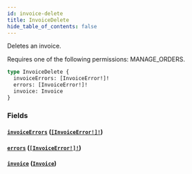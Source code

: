 ```yaml
---
id: invoice-delete
title: InvoiceDelete
hide_table_of_contents: false
---
```


Deletes an invoice.

Requires one of the following permissions: MANAGE_ORDERS.

```graphql
type InvoiceDelete {
  invoiceErrors: [InvoiceError!]!
  errors: [InvoiceError!]!
  invoice: Invoice
}
```

### Fields

#### [`invoiceErrors`](#) ([`[InvoiceError!]!`](../../../developer/api-reference/objects/invoice-error))

#### [`errors`](#) ([`[InvoiceError!]!`](../../../developer/api-reference/objects/invoice-error))

#### [`invoice`](#) ([`Invoice`](../../../developer/api-reference/objects/invoice))
